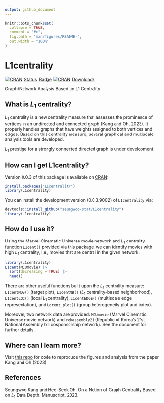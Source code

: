 ```yaml
---
output: github_document
---
```


<!-- README.md is generated from README.Rmd. Please edit that file -->

```r
knitr::opts_chunk$set(
  collapse = TRUE,
  comment = "#>",
  fig.path = "man/figures/README-",
  out.width = "100%"
)
```

# L1centrality

<!-- badges: start -->

[![CRAN_Status_Badge](https://www.r-pkg.org/badges/version/L1centrality)](https://CRAN.R-project.org/package=L1centrality) 
[![CRAN_Downloads](https://cranlogs.r-pkg.org/badges/grand-total/L1centrality)](https://CRAN.R-project.org/package=L1centrality)
<!-- badges: end -->

Graph/Network Analysis Based on L1 Centrality

## What is *L*<sub>1</sub> centrality?

*L*<sub>1</sub> centrality is a new centrality measure that assesses the prominence of vertices in an undirected and connected graph (Kang and Oh, 2023). It properly handles graphs that have weights assigned to both vertices and edges. Based on this centrality measure, several graphical and multiscale analysis tools are developed. 

*L*<sub>1</sub> prestige for a strongly connected directed graph is under development.

## How can I get L1centrality?

Version 0.0.3 of this package is available on [CRAN](https://cran.r-project.org/package=L1centrality):

``` r
install.packages("L1centrality")
library(L1centrality)
```

You can install the development version (0.0.3.9002) of `L1centrality` via:

``` r
devtools::install_github("seungwoo-stat/L1centrality")
library(L1centrality)
```

## How do I use it?

Using the Marvel Cinematic Universe movie network and *L*<sub>1</sub> centrality function `L1cent()` provided via this package, we can identify movies with high *L*<sub>1</sub> centrality, i.e., movies that are central in the given network.

```r
library(L1centrality)
L1cent(MCUmovie) |> 
  sort(decreasing = TRUE) |> 
  head()
```

There are other useful functions built upon the *L*<sub>1</sub> centrality measure: `L1centMDS()` (target plot), `L1centNB()` (*L*<sub>1</sub> centrality-based neighborhood), `L1centLOC()` (local *L*<sub>1</sub> centrality), `L1centEDGE()` (multiscale edge representation), and `Lorenz_plot()` (group heterogeneity plot and index).

Moreover, two network data are provided: `MCUmovie` (Marvel Cinematic Universe movie network) and `rokassembly21` (Republic of Korea's 21st National Assembly bill cosponsorship network). See the document for further details.

## Where can I learn more?

Visit [this repo](https://github.com/seungwoo-stat/L1centrality-paper) for code to reproduce the figures and analysis from the paper Kang and Oh (2023).

## References

Seungwoo Kang and Hee-Seok Oh. On a Notion of Graph Centrality Based on *L*<sub>1</sub> Data Depth. Manuscript. 2023.
